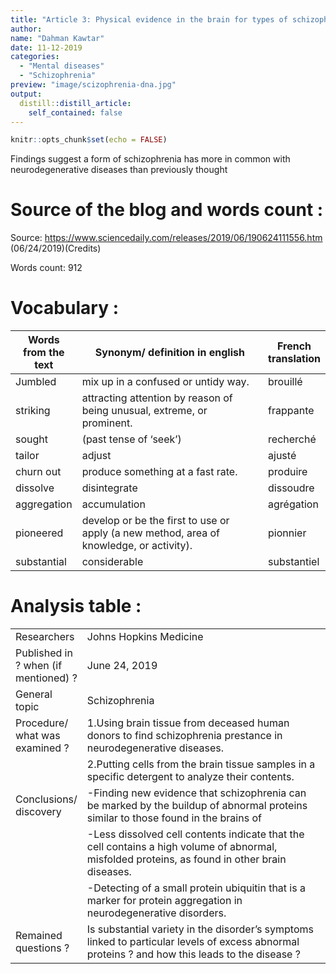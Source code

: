 ```yaml
---
title: "Article 3: Physical evidence in the brain for types of schizophrenia."
author:
name: "Dahman Kawtar"
date: 11-12-2019
categories:
  - "Mental diseases"
  - "Schizophrenia"
preview: "image/scizophrenia-dna.jpg"
output:
  distill::distill_article:
    self_contained: false
---
```


```r
knitr::opts_chunk$set(echo = FALSE)
```





Findings suggest a form of schizophrenia has more in common with neurodegenerative diseases than previously thought


# Source of the blog and words count :
Source: <https://www.sciencedaily.com/releases/2019/06/190624111556.htm> (06/24/2019)(Credits)

Words count: 912


# Vocabulary :

| Words from the text | Synonym/ definition in english                                                          | French translation |
| ------------------- | --------------------------------------------------------------------------------------- | ------------------ |
| Jumbled             | mix up in a confused or untidy way.                                                     | brouillé           |
| striking            | attracting attention by reason of being unusual, extreme, or prominent.                 | frappante          |
| sought              | (past tense of 'seek')                                                                  | recherché          |
| tailor              | adjust                                                                                  | ajusté             |
| churn out           | produce something at a fast rate.                                                       | produire           |
| dissolve            | disintegrate                                                                            | dissoudre          |
| aggregation         | accumulation                                                                            | agrégation         |
| pioneered           | develop or be the first to use or apply (a new method, area of knowledge, or activity). | pionnier           |
| substantial         | considerable                                                                            | substantiel        |



# Analysis table :

|                                      |                                                                                                                                                                                                                                                                                                                                                                                                                                                                                            |
| ------------------------------------ | ------------------------------------------------------------------------------------------------------------------------------------------------------------------------------------------------------------------------------------------------------------------------------------------------------------------------------------------------------------------------------------------------------------------------------------------------------------------------------------------ |
| Researchers                          | Johns Hopkins Medicine                                                                                                                                                                                                                                                                                                                                                                                                                                                                     |
| Published in ? when (if mentioned) ? | June 24, 2019                                                                                                                                                                                                                                                                                                                                                                                                                                                                              |
| General topic                        | Schizophrenia                                                                                                                                                                                                                                                                                                                                                                                                                                                                              |
| Procedure/ what was examined ?       | 1.Using brain tissue from deceased human donors to find schizophrenia prestance in neurodegenerative diseases.
|                                      | 2.Putting cells from the brain tissue samples in a specific detergent to analyze their contents.                                                                                                                                                                                                                                                                            |
| Conclusions/ discovery               | -Finding new evidence that schizophrenia can be marked by the buildup of abnormal proteins similar to those found in the brains of    |people with such neurodegenerative disorders as Alzheimer's or Huntington's diseases.
|                                      | -Less dissolved cell contents indicate that the cell contains a high volume of abnormal, misfolded proteins, as found in other brain diseases.
|                                      | -Detecting of a small protein ubiquitin that is a marker for protein aggregation in neurodegenerative disorders.   |
| Remained  questions ?                 | Is substantial variety in the disorder's symptoms linked to particular levels of excess abnormal proteins ? and how this leads to the disease ?                                                                                                                                                                                                                                                                                                                                            |
